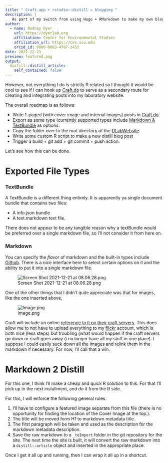 ```yaml
---
title: " Craft.app + rstudio::distill = blogging "
description: |
   As part of my switch from using Hugo + RMarkdown to make my own blogs to using rstudio::distill to increase some of the simplicity that happens in my life—Hugo was just too much complexity and fragility and at times would just break.  However, distill is something that I can use to directly integrate into my workflows as well as capture the raw manuscripts I'm working on (distill manuscripts are quite nice and can serve as a pre-print option as well).
author:
  - name: Rodney Dyer
    url: https://dyerlab.org
    affiliation: Center for Environmental Studies
    affiliation_url: https://ces.vcu.edu
    orcid_id: 0000-0003-4707-3453
date: 2021-12-21
preview: featured.png
output:
  distill::distill_article:
    self_contained: false
---
```


However, not everything I do is strictly R related so I thought it would be cool to see if I can hook up [Craft.do](https://craft.do) to serve as a secondary route for creating and integrating posts into my laboratory website.

The overall roadmap is as follows:

- Write 1-paged (with cover image and internal images) posts in [Craft.do](https://craft.do).
- Export as some type (currently supported types include [Markdown & TextBundle](https://support.craft.do/hc/en-us/articles/4411890239121-Import-documents-into-Craft) as options.
- Copy the folder over to the root directory of the [DLabWebsite](https://dyerlab.org).
- Write some custom R script to make a new distill blog post
- Trigger a build + git add + git commit + push action.

Let’s see how this can be done.

# Exported File Types

### TextBundle

A TextBundle is a different thing entirely.  It is apparently ya single document bundle that contains two files:

- A info.json bundle
- A text.markdown text file.

There does not appear to be any tangible reason why a textBundle would be preferred over a single markdown file, so I’ll not consider it from here on.

### Markdown

You can specify the *flavor* of markdown and the built-in types include [Github](https://github.com).  There is a nice interface here to select certain options on it and the ability to put it into a single markdown file.

![Screen Shot 2021-12-21 at 08.06.28.png](https://res.craft.do/user/full/07b940d2-163d-ebd5-c7c7-647f9d1cfbd1/E505601B-F8BC-4B21-8968-E076D863019E_2/Fq34MTw9uxeAJWKcIxjmhjeDSUkDcCrYYnwihuUsRxUz/Screen%20Shot%202021-12-21%20at%2008.06.28.png)

One of the other things that I didn’t quite appreciate was that for images, like the one inserted above,

![Image.png](https://res.craft.do/user/full/07b940d2-163d-ebd5-c7c7-647f9d1cfbd1/doc/017B6DDB-304F-4EC1-B95D-F77BD9DD29C9/993BEDB7-6FEF-48D7-BC39-383A14C46BFB_2/vtk1RmMFAJq0HwSUd616WzKXzpvkccytysdECql5Jwcz/Image.png)

Craft will include an online [reference to it on their craft servers](https://res.craft.do/user/full/07b940d2-163d-ebd5-c7c7-647f9d1cfbd1/E505601B-F8BC-4B21-8968-E076D863019E_2/Fq34MTw9uxeAJWKcIxjmhjeDSUkDcCrYYnwihuUsRxUz/Screen%20Shot%202021-12-21%20at%2008.06.28.png).  This does allow me to not have to upload everything to my [flickr](https://flickr.com/gene_flow_joe) account, which is both nice (less steps) but troubling (what would happen if the craft servers go down or craft goes away (i no longer have all my stuff in one place).   I suppose I could easily suck down all the images and relink them in the markdown if necessary.  For now, I’ll call that a win.

# Markdown 2 Distill

For this one, I think I’ll make a cheap and quick R solution to this.  For that I’ll pick up in the next installment, and do it from the R side.

For this, I will enforce the following general rules.

1. I'll have to configure a featured image separate from this file (there is no opportunity for finding the location of the Cover Image at the top.).
2. The title will be moved form H1 to markdown metadata title.
3. The first paragraph will be taken and used as the description for the markdown metadata description.
4. Save the raw markdown to a `_toImport` folder in the git repository for the site.  The next time the site is built, it will convert the raw markdown into a `distill::article` object and inserted in the appropriate place.

Once I get it all up and running, then I can wrap it all up in a shortcut.

